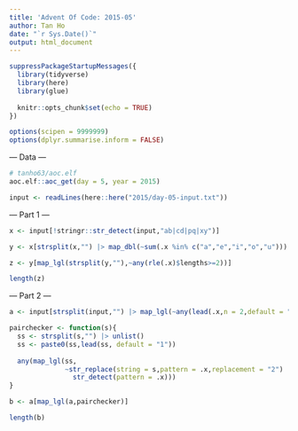 ```yaml
---
title: 'Advent Of Code: 2015-05'
author: Tan Ho
date: "`r Sys.Date()`"
output: html_document
---
```


```r
suppressPackageStartupMessages({
  library(tidyverse)
  library(here)
  library(glue)
  
  knitr::opts_chunk$set(echo = TRUE)
})

options(scipen = 9999999)
options(dplyr.summarise.inform = FALSE)
```

--- Data ---

```r
# tanho63/aoc.elf
aoc.elf::aoc_get(day = 5, year = 2015)
```

```r
input <- readLines(here::here("2015/day-05-input.txt"))
```

--- Part 1 ---

```r

x <- input[!stringr::str_detect(input,"ab|cd|pq|xy")]

y <- x[strsplit(x,"") |> map_dbl(~sum(.x %in% c("a","e","i","o","u"))) >= 3]

z <- y[map_lgl(strsplit(y,""),~any(rle(.x)$lengths>=2))]

length(z)

```

--- Part 2 ---

```r
a <- input[strsplit(input,"") |> map_lgl(~any(lead(.x,n = 2,default = "")==.x))]

pairchecker <- function(s){
  ss <- strsplit(s,"") |> unlist()
  ss <- paste0(ss,lead(ss, default = "1"))
  
  any(map_lgl(ss, 
              ~str_replace(string = s,pattern = .x,replacement = "2") |>
                str_detect(pattern = .x)))
}

b <- a[map_lgl(a,pairchecker)]

length(b)

```
